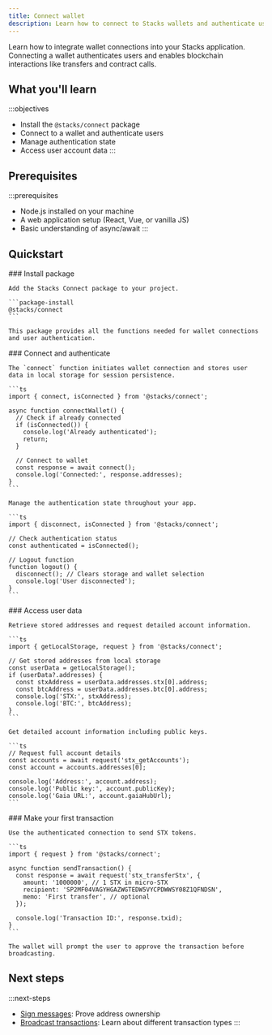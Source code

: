 ```yaml
---
title: Connect wallet
description: Learn how to connect to Stacks wallets and authenticate users.
---
```


Learn how to integrate wallet connections into your Stacks application. Connecting a wallet authenticates users and enables blockchain interactions like transfers and contract calls.

## What you'll learn

:::objectives
- Install the `@stacks/connect` package
- Connect to a wallet and authenticate users
- Manage authentication state
- Access user account data
:::

## Prerequisites

:::prerequisites
- Node.js installed on your machine
- A web application setup (React, Vue, or vanilla JS)
- Basic understanding of async/await
:::

## Quickstart

<Steps>
  <Step>
    ### Install package

    Add the Stacks Connect package to your project.

    ```package-install
    @stacks/connect
    ```

    This package provides all the functions needed for wallet connections and user authentication.

  </Step>
  <Step>
    ### Connect and authenticate

    The `connect` function initiates wallet connection and stores user data in local storage for session persistence.

    ```ts
    import { connect, isConnected } from '@stacks/connect';

    async function connectWallet() {
      // Check if already connected
      if (isConnected()) {
        console.log('Already authenticated');
        return;
      }

      // Connect to wallet
      const response = await connect();
      console.log('Connected:', response.addresses);
    }
    ```

    Manage the authentication state throughout your app.

    ```ts
    import { disconnect, isConnected } from '@stacks/connect';

    // Check authentication status
    const authenticated = isConnected();

    // Logout function
    function logout() {
      disconnect(); // Clears storage and wallet selection
      console.log('User disconnected');
    }
    ```

  </Step>
  <Step>
    ### Access user data

    Retrieve stored addresses and request detailed account information.

    ```ts
    import { getLocalStorage, request } from '@stacks/connect';

    // Get stored addresses from local storage
    const userData = getLocalStorage();
    if (userData?.addresses) {
      const stxAddress = userData.addresses.stx[0].address;
      const btcAddress = userData.addresses.btc[0].address;
      console.log('STX:', stxAddress);
      console.log('BTC:', btcAddress);
    }
    ```

    Get detailed account information including public keys.

    ```ts
    // Request full account details
    const accounts = await request('stx_getAccounts');
    const account = accounts.addresses[0];

    console.log('Address:', account.address);
    console.log('Public key:', account.publicKey);
    console.log('Gaia URL:', account.gaiaHubUrl);
    ```

  </Step>
  <Step>
    ### Make your first transaction

    Use the authenticated connection to send STX tokens.

    ```ts
    import { request } from '@stacks/connect';

    async function sendTransaction() {
      const response = await request('stx_transferStx', {
        amount: '1000000', // 1 STX in micro-STX
        recipient: 'SP2MF04VAGYHGAZWGTEDW5VYCPDWWSY08Z1QFNDSN',
        memo: 'First transfer', // optional
      });
      
      console.log('Transaction ID:', response.txid);
    }
    ```

    The wallet will prompt the user to approve the transaction before broadcasting.

  </Step>
</Steps>

## Next steps

:::next-steps
- [Sign messages](/reference/stacks.js/message-signing): Prove address ownership
- [Broadcast transactions](/reference/stacks.js/broadcast-transactions): Learn about different transaction types
:::